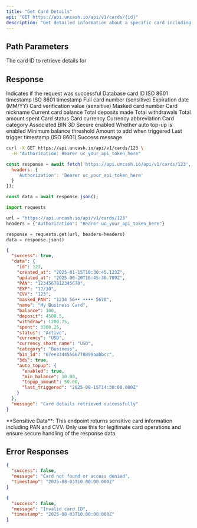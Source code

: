 ```yaml
---
title: "Get Card Details"
api: "GET https://api.uncash.io/api/v1/cards/{id}"
description: "Get detailed information about a specific card including sensitive data"
---
```


## Path Parameters

<ParamField path="id" type="integer" required>
  The card ID to retrieve details for
</ParamField>

## Response

<ResponseField name="success" type="boolean">
  Indicates if the request was successful
</ResponseField>

<ResponseField name="data" type="object">
  <Expandable title="Card details">
    <ResponseField name="id" type="integer">Database card ID</ResponseField>
    <ResponseField name="created_at" type="string">ISO 8601 timestamp</ResponseField>
    <ResponseField name="updated_at" type="string">ISO 8601 timestamp</ResponseField>
    <ResponseField name="PAN" type="string">Full card number (sensitive)</ResponseField>
    <ResponseField name="EXP" type="string">Expiration date (MM/YY)</ResponseField>
    <ResponseField name="CVV" type="string">Card verification value (sensitive)</ResponseField>
    <ResponseField name="masked_PAN" type="string">Masked card number</ResponseField>
    <ResponseField name="name" type="string">Card nickname</ResponseField>
    <ResponseField name="balance" type="number">Current card balance</ResponseField>
    <ResponseField name="deposit" type="number">Total deposits made</ResponseField>
    <ResponseField name="withdraw" type="number">Total withdrawals</ResponseField>
    <ResponseField name="spent" type="number">Total amount spent</ResponseField>
    <ResponseField name="status" type="string">Card status</ResponseField>
    <ResponseField name="currency" type="string">Card currency</ResponseField>
    <ResponseField name="currency_short_name" type="string">Currency abbreviation</ResponseField>
    <ResponseField name="category" type="string">Card category</ResponseField>
    <ResponseField name="bin_id" type="string">Associated BIN</ResponseField>
    <ResponseField name="3ds" type="boolean">3D Secure enabled</ResponseField>
    <ResponseField name="auto_topup" type="object">
      <Expandable title="Auto top-up settings">
        <ResponseField name="enabled" type="boolean">Whether auto top-up is enabled</ResponseField>
        <ResponseField name="min_balance" type="number">Minimum balance threshold</ResponseField>
        <ResponseField name="topup_amount" type="number">Amount to add when triggered</ResponseField>
        <ResponseField name="last_triggered" type="string">Last trigger timestamp (ISO 8601)</ResponseField>
      </Expandable>
    </ResponseField>
  </Expandable>
</ResponseField>

<ResponseField name="message" type="string">
  Success message
</ResponseField>

<RequestExample>

```bash cURL
curl -X GET https://api.uncash.io/api/v1/cards/123 \
  -H "Authorization: Bearer uc_your_api_token_here"
```

```javascript JavaScript
const response = await fetch('https://api.uncash.io/api/v1/cards/123', {
  headers: {
    'Authorization': 'Bearer uc_your_api_token_here'
  }
});

const data = await response.json();
```

```python Python
import requests

url = "https://api.uncash.io/api/v1/cards/123"
headers = {"Authorization": "Bearer uc_your_api_token_here"}

response = requests.get(url, headers=headers)
data = response.json()
```

</RequestExample>

<ResponseExample>

```json Response
{
  "success": true,
  "data": {
    "id": 123,
    "created_at": "2025-01-15T10:30:45.123Z",
    "updated_at": "2025-06-20T16:45:30.789Z",
    "PAN": "1234567812345678",
    "EXP": "12/30",
    "CVV": "123",
    "masked_PAN": "1234 56•• •••• 5678",
    "name": "My Business Card",
    "balance": 100,
    "deposit": 4500.5,
    "withdraw": 1200.75,
    "spent": 3300.25,
    "status": "Active",
    "currency": "USD",
    "currency_short_name": "USD",
    "category": "Business",
    "bin_id": "67ee33445566778899aabbcc",
    "3ds": true,
    "auto_topup": {
      "enabled": true,
      "min_balance": 10.00,
      "topup_amount": 50.00,
      "last_triggered": "2025-08-15T14:30:00.000Z"
    }
  },
  "message": "Card details retrieved successfully"
}
```

</ResponseExample>

<Warning>
  **Sensitive Data**: This endpoint returns sensitive card information including PAN and CVV. Only use this for legitimate card operations and ensure secure handling of the response data.
</Warning>

## Error Responses

<ResponseExample>

```json Card Not Found
{
  "success": false,
  "message": "Card not found or access denied",
  "timestamp": "2025-08-03T10:00:00.000Z"
}
```

```json Invalid Card ID
{
  "success": false,
  "message": "Invalid card ID",
  "timestamp": "2025-08-03T10:00:00.000Z"
}
```

</ResponseExample>